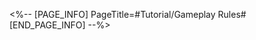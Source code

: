 <%-- [PAGE_INFO]
PageTitle=#Tutorial/Gameplay Rules#
[END_PAGE_INFO] --%>
{{Tutorial
|sort      = 814701
|title     = Gameplay Rules
|subtitle  = 
|type      = 
|about     = 
|image1    = Tutorial Gameplay Rules 1.png{{subst:void|<!--$UPLOAD:<<SpriteOutput/TutorialPic/TutorialPage_814701.png>-<Tutorial Gameplay Rules 1.png>>}}
|text1     = The stage contains action value timers. The corresponding action values will be deducted after allies or enemies take action.
|image2    = Tutorial Gameplay Rules 2.png{{subst:void|<!--$UPLOAD:<<SpriteOutput/TutorialPic/TutorialPage_814702.png>-<Tutorial Gameplay Rules 2.png>>}}
|text2     = Stage finalization and score data are affected by 2 factors: The boss' {{Color|h|nobold=1|remaining HP percentage}} and {{Color|h|nobold=1|remaining action value}} after defeating the boss. If the boss is undefeated, only its {{Color|h|nobold=1|remaining HP percentage}} is calculated.
|image3    = Tutorial Gameplay Rules 3.png{{subst:void|<!--$UPLOAD:<<SpriteOutput/TutorialPic/TutorialPage_814703.png>-<Tutorial Gameplay Rules 3.png>>}}
|text3     = The final points will be calculated based on the {{Color|h|nobold=1|sum of points scored}} in the Node 1 and Node 2 battles.
}}